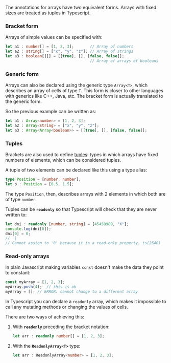 The annotations for arrays have two equivalent forms. Arrays with fixed sizes are treated as tuples in Typescript.

### Bracket form

Arrays of simple values can be specified with:
```typescript
let a1 : number[] = [1, 2, 3];       // Array of numbers
let a2 : string[] = ["x", "y", "z"]; // Array of strings
let a3 : boolean[][] = [[true], [], [false, false]];
                                     // Array of arrays of booleans
```

### Generic form

Arrays can also be declared using the generic type `Array<T>`, which describes an array of cells of type `T`. This form is closer to other languages with generics like C++, Java, etc. The bracket form is actually translated to the generic form.

So the previous example can be written as:
```typescript
let a1 : Array<number> = [1, 2, 3];
let a2 : Array<string> = ["x", "y", "z"];
let a3 : Array<Array<boolean>> = [[true], [], [false, false]];
```

### Tuples

Brackets are also used to define [tuples](https://www.typescriptlang.org/docs/handbook/2/objects.html#tuple-types): types in which arrays have fixed numbers of elements, which can be considered tuples.

A tuple of two elements can be declared like this using a type alias:
```typescript
type Position = [number, number];
let p : Position = [0.5, 1.5];
```

The type `Position`, then, describes arrays with 2 elements in which both are of type `number`.

Tuples can be **`readonly`** so that Typescript will check that they are never written to:

```typescript
let dni : readonly [number, string] = [45458989, "X"];
console.log(dni[0]);
dni[0] = 0;
//  | 
// Cannot assign to '0' because it is a read-only property. ts(2540)
```

### Read-only arrays

In plain Javascript making variables `const` doesn't make the data they point to constant:

```typescript
const myArray = [1, 2, 3];
myArray.push(4);  // this is ok
myArray = []; // ERROR: cannot change to a different array
```

In Typescript you can declare a `readonly` array, which makes it impossible to call any mutating methods or changing the values of cells.

There are two ways of achieving this:
1. With **`readonly`** preceding the bracket notation:
   ```typescript
   let arr : readonly number[] = [1, 2, 3];
   ```

2. With the **`ReadonlyArray<T>`** type:
   ```typescript
   let arr : ReadonlyArray<number> = [1, 2, 3];
   ```
